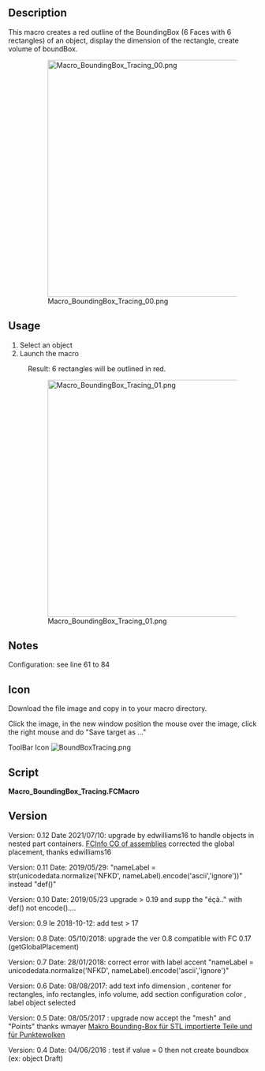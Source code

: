 <languages/>
{{Macro
|Name=Macro BoundingBox Tracing
|Icon=BoundBoxTracing.png
|Description=Creates a red outline of the BoundingBox (6 Faces with 6 rectangles) of an object, display the dimension of the rectangle, create volume of boundBox.
|Author=Mario52
|Version=0.12
|Date=2021/07/10
|FCVersion=All
|Download=[https://wiki.freecad.org/images/6/60/BoundBoxTracing.png ToolBar Icon]
}}

==Description==

This macro creates a red outline of the BoundingBox (6 Faces with 6 rectangles) of an object, display the dimension of the rectangle, create volume of boundBox.

:[[File:Macro BoundingBox_Tracing_00.png|480px]]
:{{Caption|BoundingBox Tracing macro in action}}

==Usage==

# Select an object
# Launch the macro
: Result: 6 rectangles will be outlined in red.

:[[File:Macro_BoundingBox_Tracing_01.png|480px]]
:{{Caption|Info container}}

==Notes==

Configuration: see line 61 to 84

==Icon==

Download the file image and copy in to your macro directory.

Click the image, in the new window position the mouse over the image, click the right mouse and do "Save target as ..." 

ToolBar Icon [[Image:BoundBoxTracing.png]]

==Script==

'''Macro_BoundingBox_Tracing.FCMacro'''

{{MacroCode|code=
# -*- coding: utf-8 -*-
from __future__ import unicode_literals

# cette macro trace en rouge (modifiable) le tour du boundingbox avec 6 rectangles
# si "createVol" = 1 il sera cree un volume (rouge) de la dimension du BoundBox
# this macro red trace (editable) around the BoundingBox with 6 rectangles
# if "createVol" = 1 on volume (red) is created 
# Macro_BoundingBox_Tracing
#
#OS: Windows Vista     #OS: Windows 8.1                                #OS: Windows 10                                 #OS: Windows 10
#Platform: 32-bit      #Word size of OS: 64-bit                        #Word size of OS: 64-bit                        #Word size of OS: 64-bit
#Version: 0.14.3389    #Word size of FreeCAD: 64-bit                   #Word size of FreeCAD: 64-bit                   #Word size of FreeCAD: 64-bit
#Python version: 2.6.2 #Version: 0.15.4671 (Git)                       #Version: 0.16.6700 (Git)                       #Version: 0.17.13528 (Git)
#Qt version: 4.5.2     #Branch: releases/FreeCAD-0-15                  #Build type: Release                            #Build type: Release
#Coin version: 3.1.0   #Hash: 244b3aef360841646cbfe80a1b225c8b39c8380c #Branch: releases/FreeCAD-0-16                  #Branch: releases/FreeCAD-0-17
#SoQt version: 1.4.1   #Python version: 2.7.8                          #Hash: 7b925d11aa69ac405b423635adb1e2833f18a817 #Hash: 5c3f7bf8ec51e2c7187789f7edba71a7aa82a88b
#OCC version: 6.5.1    #Qt version: 4.8.6                              #Python version: 2.7.8                          #Python version: 2.7.14
#                      #Coin version: 4.0.0a                           #Qt version: 4.8.6                              #Qt version: 4.8.7
#                      #OCC version: 6.8.0.oce-0.17                    #Coin version: 4.0.0a                           #Coin version: 4.0.0a
#                                                                      #OCC version: 6.8.0.oce-0.17                    #OCC version: 7.2.0
###############################################################################################################################################
#OS: Windows 10 (10.0)                                #OS: Windows 10 (10.0)
#Word size of OS: 64-bit                              #Word size of FreeCAD: 64-bit
#Word size of FreeCAD: 64-bit                         #Version: 0.20.25131 (Git)
#Version: 0.19.16624 (Git)                            #Build type: Release
#Build type: Release                                  #Branch: master
#Branch: master                                       #Hash: 7c519689f0d5ea78fb3292be36a857d283c05507
#Hash: 222ae7305fdf1097e4ef3d050f69dff47dbd8786       #Python version: 3.8.10
#Python version: 3.6.8                                #Qt version: 5.12.9
#Qt version: 5.12.1                                   #Coin version: 4.0.0
#Coin version: 4.0.0a                                 #OCC version: 7.5.2
#OCC version: 7.3.0                                   #Locale: French/Mars (fr_MA)
###############################################################################################################################################
#
#2021/07/10 modified by edwilliams16 to handle objects in nested part containers
#https://forum.freecad.org/viewtopic.php?f=22&t=59852
#
__title__   = "BoundingBox_Tracing"
__author__  = "Mario52"
__url__     = "http://www.freecadweb.org/index-fr.html"
__Wiki__    = "https://wiki.freecad.org/Macro_BoundingBox_Tracing"
__version__ = "0.12"
__date__    = "2021/07/10" #  YYYY/MM/DD


import PySide
import FreeCAD, FreeCADGui, Draft, Part
App = FreeCAD
import sys

debug = False
if debug:
    from sys import path
    sys.path.append('/Users/ed/opt/anaconda3/lib/python3.7/site-packages')
    import ptvsd
    print("Waiting for debugger attach")
    # 5678 is the default attach port in the VS Code debug configurations
    ptvsd.enable_attach(address=('localhost', 5678), redirect_output=True)
    ptvsd.wait_for_attach()

##### Section configuration begin ##################
##### for volume begin ###################
createVol         = 1           # give 1 for create Volume # mettre a 1 pour creer un volume
createDimVol      = 1           # 1 = create dimension info : 0 = not dimension info
##### for volume end   ###################

##### for dimensions info begin ##########
createDim         = 1           # 1 = create dimension info : 0 = not create dimension info

if int(FreeCAD.Version()[1]) > 17:      # Version de FreeCAD
    DisplayModeText   = str(u"3D text") # available : u"2D text" or u"3D text" 
else:
    DisplayModeText   = str(u"Screen")  # available : u"Screen" or u"World" 

JustificationText = str(u"Center")    # available : "Center" or "Left" or "Right"
FontSizeText      = 3.0         # text info dimension
TextColorText_R   = 0.0         # text color info red      1 = 255
TextColorText_G   = 0.0         # text color info green    1 = 255
TextColorText_B   = 0.0         # text color info blue     1 = 255
arondi            = 3           # round the info ex: 3 = 3 decimals

##### for dimensions info end   ##########
##### Section configuration end ####################


def adjustedGlobalPlacement(obj, locVector):
    '''find global placement to make locVector the local origin with the correct orientation'''
    try:
        objectPlacement = obj.Shape.Placement
        objectGlobalPlacement = obj.getGlobalPlacement()
        locPlacement = App.Placement(locVector, App.Rotation(App.Vector(1,0,0),0))
        return objectGlobalPlacement.multiply(objectPlacement.inverse()).multiply(locPlacement)
    except Exception:
        locPlacement = App.Placement(App.Vector(0,0,0), App.Rotation(0,0,0), App.Vector(0,0,0))
        return locPlacement


sel   = FreeCADGui.Selection.getSelection()
selEx = FreeCADGui.Selection.getSelectionEx()
objs  = [selobj.Object for selobj in selEx]
    
if len(objs) >= 1:
    if hasattr(objs[0], "Shape"):
        s = objs[0].Shape
    elif hasattr(objs[0], "Mesh"):      # upgrade with wmayer thanks #https://forum.freecad.org/viewtopic.php?f=13&t=22331
        s = objs[0].Mesh
    elif hasattr(objs[0], "Points"):
        s = objs[0].Points

    try:
        # LineColor
        red   = 1.0  # 1 = 255
        green = 0.0  #
        blue  = 0.0  #
    
        # boundBox
        boundBox_    = s.BoundBox
        boundBoxLX   = boundBox_.XLength
        boundBoxLY   = boundBox_.YLength
        boundBoxLZ   = boundBox_.ZLength
        boundBoxXMin = boundBox_.XMin
        boundBoxYMin = boundBox_.YMin
        boundBoxZMin = boundBox_.ZMin
        boundBoxLocation = App.Vector(boundBox_.XMin,boundBox_.YMin,boundBox_.ZMin)
        nameLabel  = sel[0].Label

        try:
            import unicodedata    
            nameLabel = str(unicodedata.normalize('NFKD', nameLabel).encode('ascii','ignore'))[2:]
        except Exception:
            None

        App.Console.PrintMessage(str(boundBox_)+"\r\n")
        App.Console.PrintMessage("Rectangle      : "+str(boundBoxLX)+" x "+str(boundBoxLY)+" x "+str(boundBoxLZ)+"\r\n")
        
        if (createVol == 1) and (boundBoxLX > 0) and (boundBoxLY > 0) and (boundBoxLZ > 0):  # Create Volume
            BDvol = App.ActiveDocument.addObject("Part::Box",nameLabel + "_BoundBoxVolume")
            #BDvol.Label = "BoundBoxVolume"
            BDvol.Length.Value = boundBoxLX
            BDvol.Width.Value  = boundBoxLY
            BDvol.Height.Value = boundBoxLZ
            BDvol.Placement = adjustedGlobalPlacement(objs[0], boundBoxLocation)
            BDPl = BDvol.Placement
            oripl_X=BDvol.Placement.Base.x
            oripl_Y=BDvol.Placement.Base.y
            oripl_Z=BDvol.Placement.Base.z
            #if debug: print(f'global {globalObjectPlacement}\n local {localObjectPlacement} BB {BBlocPlacement}')
            FreeCADGui.ActiveDocument.getObject(BDvol.Name).LineColor  = (red, green, blue)
            FreeCADGui.ActiveDocument.getObject(BDvol.Name).PointColor = (red, green, blue)
            FreeCADGui.ActiveDocument.getObject(BDvol.Name).ShapeColor = (red, green, blue)
            FreeCADGui.ActiveDocument.getObject(BDvol.Name).Transparency = 80
            App.Console.PrintMessage(nameLabel + "_BoundBoxVolume : " + str(BDvol.Shape.Volume)+"\r\n")
    
            if createDimVol == 1:    # section create dimension info for volume
                conteneurVol = []
                del conteneurVol[:]
                conteneurVol = App.activeDocument().addObject("App::DocumentObjectGroup",nameLabel + "_BoundBoxVolume_Info")
    
                #pl_0C1 = Draft.make_text([str(round(boundBoxLX,arondi))],point=FreeCAD.Vector(oripl_X + (boundBoxLX/2), oripl_Y, oripl_Z))
                pl_0C1 = Draft.make_text([str(round(boundBoxLX,arondi))],placement = BDPl.multVec(App.Vector(boundBoxLX/2,0,0)))
                pl_0C1.ViewObject.DisplayMode   = DisplayModeText
                pl_0C1.ViewObject.Justification = JustificationText
                pl_0C1.ViewObject.TextColor     = (TextColorText_R, TextColorText_G, TextColorText_B)
                pl_0C1.ViewObject.FontSize      = FontSizeText
                pl_0C1.Label      = nameLabel + "_Volume_X_" + str(round(boundBoxLX,arondi))
                conteneurVol.addObject(pl_0C1)
    
                #pl_0C2 = Draft.make_text([str(round(boundBoxLY,arondi))],point=FreeCAD.Vector(oripl_X, oripl_Y + (boundBoxLY/2), oripl_Z))
                pl_0C2 = Draft.make_text([str(round(boundBoxLY,arondi))],placement = BDPl.multVec(App.Vector(0, boundBoxLY/2, 0)))
                pl_0C2.ViewObject.DisplayMode   = DisplayModeText
                pl_0C2.ViewObject.Justification = JustificationText
                pl_0C2.ViewObject.TextColor     = (TextColorText_R, TextColorText_G, TextColorText_B)
                pl_0C2.ViewObject.FontSize      = FontSizeText
                pl_0C2.Label      = nameLabel + "_Volume_Y_" + str(round(boundBoxLY,arondi))
                conteneurVol.addObject(pl_0C2)
        
                #pl_0C3 = Draft.make_text([str(round(boundBoxLZ,arondi))],placement=FreeCAD.Vector(oripl_X, oripl_Y, oripl_Z + (boundBoxLZ/2)))
                pl_0C3 = Draft.make_text([str(round(boundBoxLZ,arondi))],placement = BDPl.multVec(App.Vector(0, 0, boundBoxLZ/2)))
                pl_0C3.ViewObject.DisplayMode   = DisplayModeText
                pl_0C3.ViewObject.Justification = JustificationText
                pl_0C3.ViewObject.TextColor     = (TextColorText_R, TextColorText_G, TextColorText_B)
                pl_0C3.ViewObject.FontSize      = FontSizeText
                pl_0C3.Label      = nameLabel + "_Volume_Z_" + str(round(boundBoxLZ,arondi))
                conteneurVol.addObject(pl_0C3)
    
    #    else:
    #        App.Console.PrintMessage("Not Volume BoundBox possible"+"\r\n")
        App.Console.PrintMessage("_____________________"+"\r\n")

    
        #####
        conteneurRectangle = []
        del conteneurRectangle[:]
        conteneurRectangle = App.activeDocument().addObject("App::DocumentObjectGroup",nameLabel + "_BoundBoxRectangle")
    
        if createDim == 1:    # conteneur dimension info
            conteneurInfo = []
            del conteneurInfo[:]
            conteneurInfo = App.activeDocument().addObject("App::DocumentObjectGroup",nameLabel + "_BoundBoxRectangle_Info")
        try:
            if (boundBoxLX and boundBoxLY) > 0.0:
                #pl_0 = App.Placement(App.Vector(oripl_X,oripl_Y,oripl_Z), App.Rotation(0.0,0.0,0.0))
                pl_0 = adjustedGlobalPlacement(objs[0], boundBoxLocation)
                double = Draft.makeRectangle(length=boundBoxLX,height=boundBoxLY,placement=pl_0,face=False,support=None) #OK
                double.Label = nameLabel + "_BoundBoxRectangle_Bo"
                FreeCADGui.activeDocument().activeObject().LineColor = (red, green, blue)
                conteneurRectangle.addObject(double)
    #        else:
    #            App.Console.PrintError("not value 0"+"\n")
    
            if createDim == 1:    # section create dimension info
                #pl_0C1 = Draft.make_text([str(round(boundBoxLX,arondi))],placement=FreeCAD.Vector(pl_0.Base.x + (boundBoxLX/2), pl_0.Base.y, pl_0.Base.z))
                # XY -> XY
                pl_0C1 = Draft.make_text([str(round(boundBoxLX,arondi))],placement=pl_0.multVec(App.Vector(boundBoxLX/2, 0, 0)))
                pl_0C1.ViewObject.DisplayMode   = DisplayModeText
                pl_0C1.ViewObject.Justification = JustificationText
                pl_0C1.ViewObject.TextColor     = (TextColorText_R, TextColorText_G, TextColorText_B)
                pl_0C1.ViewObject.FontSize      = FontSizeText
                pl_0C1.Label      = nameLabel + "_Rectangle_Bo_0X_" + str(round(boundBoxLX,arondi))
                conteneurInfo.addObject(pl_0C1)
        
                #pl_0C2 = Draft.make_text([str(round(boundBoxLY,arondi))],placement=FreeCAD.Vector(pl_0.Base.x, pl_0.Base.y + (boundBoxLY/2), pl_0.Base.z))
                pl_0C2 = Draft.make_text([str(round(boundBoxLY,arondi))],placement=pl_0.multVec(App.Vector(0., boundBoxLY/2, 0.)))
                pl_0C2.ViewObject.DisplayMode   = DisplayModeText
                pl_0C2.ViewObject.Justification = JustificationText
                pl_0C2.ViewObject.TextColor     = (TextColorText_R, TextColorText_G, TextColorText_B)
                pl_0C2.ViewObject.FontSize      = FontSizeText
                pl_0C2.Label      = nameLabel + "_Rectangle_Bo_0Y_" + str(round(boundBoxLY,arondi))
                conteneurInfo.addObject(pl_0C2)
    
        except:
            App.Console.PrintError("not done 0"+"\n")

        try:
            if (boundBoxLX and boundBoxLY) > 0.0:
                #pl_1 = App.Placement(App.Vector(oripl_X,oripl_Y,oripl_Z+boundBoxLZ), App.Rotation(0.0,0.0,0.0))
                pl_1 =adjustedGlobalPlacement(objs[0], boundBoxLocation + App.Vector(0,0,boundBoxLZ))
                double = Draft.makeRectangle(length=boundBoxLX,height=boundBoxLY,placement=pl_1,face=False,support=None) #Ok
                double.Label = nameLabel + "_BoundBoxRectangle_To"
                FreeCADGui.activeDocument().activeObject().LineColor = (red, green, blue)
                conteneurRectangle.addObject(double)
    #        else:
    #            App.Console.PrintError("not value 1"+"\n")
    
            if createDim == 1:    # section create dimension info
                #pl_0C1 = Draft.make_text([str(round(boundBoxLX,arondi))],placement=FreeCAD.Vector(pl_1.Base.x + (boundBoxLX/2), pl_1.Base.y, pl_1.Base.z))
                #XY -> XY
                pl_0C1 = Draft.make_text([str(round(boundBoxLX,arondi))],placement=pl_1.multVec(App.Vector(boundBoxLX/2, 0, 0)))
                pl_0C1.ViewObject.DisplayMode   = DisplayModeText
                pl_0C1.ViewObject.Justification = JustificationText
                pl_0C1.ViewObject.TextColor     = (TextColorText_R, TextColorText_G, TextColorText_B)
                pl_0C1.ViewObject.FontSize      = FontSizeText
                pl_0C1.Label      = nameLabel + "_Rectangle_To_1X_" + str(round(boundBoxLX,arondi))
                conteneurInfo.addObject(pl_0C1)
        
                #pl_0C2 = Draft.make_text([str(round(boundBoxLY,arondi))],placement=FreeCAD.Vector(pl_1.Base.x, pl_1.Base.y + (boundBoxLY/2), pl_1.Base.z))
                pl_0C2 = Draft.make_text([str(round(boundBoxLY,arondi))],placement=pl_1.multVec(App.Vector(0., boundBoxLY/2, 0)))

                pl_0C2.ViewObject.DisplayMode   = DisplayModeText
                pl_0C2.ViewObject.Justification = JustificationText
                pl_0C2.ViewObject.TextColor     = (TextColorText_R, TextColorText_G, TextColorText_B)
                pl_0C2.ViewObject.FontSize      = FontSizeText
                pl_0C2.Label      = nameLabel + "_Rectangle_To_1Y_" + str(round(boundBoxLY,arondi))
                conteneurInfo.addObject(pl_0C2)
    
        except:
            App.Console.PrintError("not done 1"+"\n")

        try:
            if (boundBoxLX and boundBoxLZ) > 0.0:
                #pl_2 = App.Placement(App.Vector(oripl_X,oripl_Y,oripl_Z), App.Rotation(0.0,0.0,90))
                pl_2 = pl_0.multiply(App.Placement(App.Vector(0.,0.,0.),App.Rotation(0.0,0.0,90)))
                double = Draft.makeRectangle(length=boundBoxLX,height=boundBoxLZ,placement=pl_2,face=False,support=None) #Ok
                double.Label = nameLabel + "_BoundBoxRectangle_Fr"
                FreeCADGui.activeDocument().activeObject().LineColor = (red, green, blue)
                conteneurRectangle.addObject(double)
    #        else:
    #            App.Console.PrintError("not value 2"+"\n")
    
            if createDim == 1:    # section create dimension info
                #pl_0C1 = Draft.make_text([str(round(boundBoxLX,arondi))],placement=FreeCAD.Vector(pl_2.Base.x + (boundBoxLX/2), pl_2.Base.y, pl_2.Base.z))
                #XZ -> XY
                pl_0C1 = Draft.make_text([str(round(boundBoxLX,arondi))],placement=pl_2.multVec(App.Vector(boundBoxLX/2, 0, 0)))
                pl_0C1.ViewObject.DisplayMode   = DisplayModeText
                pl_0C1.ViewObject.Justification = JustificationText
                pl_0C1.ViewObject.TextColor     = (TextColorText_R, TextColorText_G, TextColorText_B)
                pl_0C1.ViewObject.FontSize      = FontSizeText
                pl_0C1.Label      = nameLabel + "_Rectangle_Fr_2X_" + str(round(boundBoxLX,arondi))
                conteneurInfo.addObject(pl_0C1)
       
                #pl_0C2 = Draft.make_text([str(round(boundBoxLZ,arondi))],placement=FreeCAD.Vector(pl_2.Base.x, pl_2.Base.y, pl_2.Base.z + (boundBoxLZ/2)))
                pl_0C2 = Draft.make_text([str(round(boundBoxLZ,arondi))],placement=pl_2.multVec(App.Vector(0, boundBoxLZ/2, 0)))
                pl_0C2.ViewObject.DisplayMode   = DisplayModeText
                pl_0C2.ViewObject.Justification = JustificationText
                pl_0C2.ViewObject.TextColor     = (TextColorText_R, TextColorText_G, TextColorText_B)
                pl_0C2.ViewObject.FontSize      = FontSizeText
                pl_0C2.Label      = nameLabel + "_Rectangle_Fr_2Z_" + str(round(boundBoxLZ,arondi))
                conteneurInfo.addObject(pl_0C2)
    
        except:
            App.Console.PrintError("not done 2"+"\n")

        try:
            if (boundBoxLX and boundBoxLZ) > 0.0:
                #pl_3 = App.Placement(App.Vector(oripl_X,oripl_Y+boundBoxLY,oripl_Z), App.Rotation(0.0,0.0,90))
                pl_3 = adjustedGlobalPlacement(objs[0], boundBoxLocation+App.Vector(0, boundBoxLY, 0)).multiply(App.Placement(App.Vector(0.,0.,0.),App.Rotation(0.0,0.0,90)))
                double = Draft.makeRectangle(length=boundBoxLX,height=boundBoxLZ,placement=pl_3,face=False,support=None) #Ok
                double.Label = nameLabel + "_BoundBoxRectangle_Re"
                FreeCADGui.activeDocument().activeObject().LineColor = (red, green, blue)
                conteneurRectangle.addObject(double)
    #        else:
    #            App.Console.PrintError("not value 3"+"\n")
    
            if createDim == 1:    # section create dimension info
                #XZ -> XY
                pl_0C1 = Draft.make_text([str(round(boundBoxLX,arondi))],placement=pl_3.multVec(App.Vector(boundBoxLX/2, 0, 0)))
                pl_0C1.ViewObject.DisplayMode   = DisplayModeText
                pl_0C1.ViewObject.Justification = JustificationText
                pl_0C1.ViewObject.TextColor     = (TextColorText_R, TextColorText_G, TextColorText_B)
                pl_0C1.ViewObject.FontSize      = FontSizeText
                pl_0C1.Label      = nameLabel + "_Rectangle_Re_3X_" + str(round(boundBoxLX,arondi))
                conteneurInfo.addObject(pl_0C1)
        
                pl_0C2 = Draft.make_text([str(round(boundBoxLZ,arondi))],placement=pl_3.multVec(App.Vector(0, boundBoxLZ/2, 0)))
                pl_0C2.ViewObject.DisplayMode   = DisplayModeText
                pl_0C2.ViewObject.Justification = JustificationText
                pl_0C2.ViewObject.TextColor     = (TextColorText_R, TextColorText_G, TextColorText_B)
                pl_0C2.ViewObject.FontSize      = FontSizeText
                pl_0C2.Label      = nameLabel + "_Rectangle_Re_3Z_" + str(round(boundBoxLZ,arondi))
                conteneurInfo.addObject(pl_0C2)
    
        except:
            App.Console.PrintError("not done 3"+"\n")

        try:
            if (boundBoxLY and boundBoxLZ) > 0.0:
                #pl_4 = App.Placement(App.Vector(oripl_X,oripl_Y,oripl_Z), App.Rotation(90,0.0,90))
                pl_4 = pl_0.multiply(App.Placement(App.Vector(0.,0.,0.),App.Rotation(90,0,90)))
                double = Draft.makeRectangle(length=boundBoxLY,height=boundBoxLZ,placement=pl_4,face=False,support=None) #Ok
                double.Label = nameLabel + "_BoundBoxRectangle_Le"
                FreeCADGui.activeDocument().activeObject().LineColor = (red, green, blue)
                conteneurRectangle.addObject(double)
    #        else:
    #            App.Console.PrintError("not value 4"+"\n")
    
            if createDim == 1:    # section create dimension info
                #pl_0C1 = Draft.make_text([str(round(boundBoxLY,arondi))],placement=FreeCAD.Vector(pl_4.Base.x, pl_4.Base.y + (boundBoxLY/2), pl_4.Base.z))
                #YZ ->XY
                pl_0C1 = Draft.make_text([str(round(boundBoxLY,arondi))],placement=pl_4.multVec(App.Vector(boundBoxLY/2, 0., 0.)))
                pl_0C1.ViewObject.DisplayMode   = DisplayModeText
                pl_0C1.ViewObject.Justification = JustificationText
                pl_0C1.ViewObject.TextColor     = (TextColorText_R, TextColorText_G, TextColorText_B)
                pl_0C1.ViewObject.FontSize      = FontSizeText
                pl_0C1.Label      = nameLabel + "_Rectangle_Le_4Y_" + str(round(boundBoxLY,arondi))
                conteneurInfo.addObject(pl_0C1)
        
                #pl_0C2 = Draft.make_text([str(round(boundBoxLZ,arondi))],placement=FreeCAD.Vector(pl_4.Base.x, pl_4.Base.y, pl_4.Base.z + (boundBoxLZ/2)))
                pl_0C2 = Draft.make_text([str(round(boundBoxLZ,arondi))],placement=pl_4.multVec(App.Vector(0., boundBoxLZ/2, 0)))
                pl_0C2.ViewObject.DisplayMode   = DisplayModeText
                pl_0C2.ViewObject.Justification = JustificationText
                pl_0C2.ViewObject.TextColor     = (TextColorText_R, TextColorText_G, TextColorText_B)
                pl_0C2.ViewObject.FontSize      = FontSizeText
                pl_0C2.Label      = nameLabel + "_Rectangle_Le_4Z_" + str(round(boundBoxLZ,arondi))
                conteneurInfo.addObject(pl_0C2)
    
        except:
            App.Console.PrintError("not done 4"+"\n")

        try:
            if (boundBoxLY and boundBoxLZ) > 0.0:
                #pl_5 = App.Placement(App.Vector(oripl_X+boundBoxLX,oripl_Y,oripl_Z), App.Rotation(90,0.0,90))
                pl_5 = adjustedGlobalPlacement(objs[0], boundBoxLocation+App.Vector(boundBoxLX,0,0)).multiply(App.Placement(App.Vector(0.,0.,0.),App.Rotation(90,0.0,90)))
                double = Draft.makeRectangle(length=boundBoxLY,height=boundBoxLZ,placement=pl_5,face=False,support=None) #Ok
                double.Label = nameLabel + "_BoundBoxRectangle_Ri"
                FreeCADGui.activeDocument().activeObject().LineColor = (red, green, blue)
                conteneurRectangle.addObject(double)
    #            else:
    #                App.Console.PrintError("not value 5"+"\n")
    
            if createDim == 1:    # section create dimension info
                #YZ-> XY
                pl_0C1 = Draft.make_text([str(round(boundBoxLY,arondi))],placement=pl_5.multVec(App.Vector(boundBoxLY/2, 0, 0)))
                pl_0C1.ViewObject.Justification = JustificationText
                pl_0C1.ViewObject.TextColor     = (TextColorText_R, TextColorText_G, TextColorText_B)
                pl_0C1.ViewObject.FontSize      = FontSizeText
                pl_0C1.Label      = nameLabel + "_Rectangle_Ri_5Y_" + str(round(boundBoxLY,arondi))
                conteneurInfo.addObject(pl_0C1)
        
                pl_0C2 = Draft.make_text([str(round(boundBoxLZ,arondi))],placement=pl_5.multVec(App.Vector(0, boundBoxLZ/2, 0 )))
                pl_0C2.ViewObject.DisplayMode   = DisplayModeText
                pl_0C2.ViewObject.Justification = JustificationText
                pl_0C2.ViewObject.TextColor     = (TextColorText_R, TextColorText_G, TextColorText_B)
                pl_0C2.ViewObject.FontSize      = FontSizeText
                pl_0C2.Label      = nameLabel + "_Rectangle_Ri_5Z_" + str(round(boundBoxLZ,arondi))
                conteneurInfo.addObject(pl_0C2)
    
        except:
            App.Console.PrintError("not done 5"+"\n")
    
        #####
        App.ActiveDocument.recompute()
    except Exception:
        App.Console.PrintError("Bad selection"+"\n")
else:
    App.Console.PrintMessage("Select an object !"+"\n")
}}


==Version==

Version: 0.12 Date 2021/07/10: upgrade by edwilliams16 to handle objects in nested part containers. [https://forum.freecad.org/viewtopic.php?f=22&t=59852 FCInfo CG of assemblies] corrected the global placement, thanks edwilliams16 

{{Code|code=

def adjustedGlobalPlacement(obj, locVector):
    '''find global placement to make locVector the local origin with the correct orientation'''
    try:
        objectPlacement = obj.Shape.Placement
        objectGlobalPlacement = obj.getGlobalPlacement()
        locPlacement = App.Placement(locVector, App.Rotation(App.Vector(1,0,0),0))
        return objectGlobalPlacement.multiply(objectPlacement.inverse()).multiply(locPlacement)
    except Exception:
        locPlacement = App.Placement(App.Vector(0,0,0), App.Rotation(0,0,0), App.Vector(0,0,0))
        return locPlacement

}}

Version: 0.11 Date: 2019/05/29: "nameLabel = str(unicodedata.normalize('NFKD', nameLabel).encode('ascii','ignore'))" instead "def()"

Version: 0.10 Date: 2019/05/23 upgrade > 0.19 and supp the "éçà.." with def() not encode()....

Version: 0.9 le 2018-10-12: add test > 17
{{Code|code=
if int(FreeCAD.Version()[1]) > 17:      # Version de FreeCAD
    DisplayModeText   = str(u"2D text") # available : u"2D text" or u"3D text" 
else:
    DisplayModeText   = str(u"Screen")  # available : u"Screen" or u"World" 
}}

Version: 0.8 Date: 05/10/2018: upgrade the ver 0.8 compatible with FC 0.17 (getGlobalPlacement)

Version: 0.7 Date: 28/01/2018: correct error with label accent "nameLabel  = unicodedata.normalize('NFKD', nameLabel).encode('ascii','ignore')"

Version: 0.6 Date: 08/08/2017: add text info dimension , contener for rectangles, info rectangles, info volume, add section configuration color , label object selected

Version: 0.5 Date: 08/05/2017 : upgrade now accept the "mesh" and "Points" thanks wmayer [https://forum.freecad.org/viewtopic.php?f=13&t=22331 Makro Bounding-Box für STL importierte Teile und für Punktewolken]

Version: 0.4  Date: 04/06/2016 : test if value = 0 then not create boundbox (ex: object Draft)